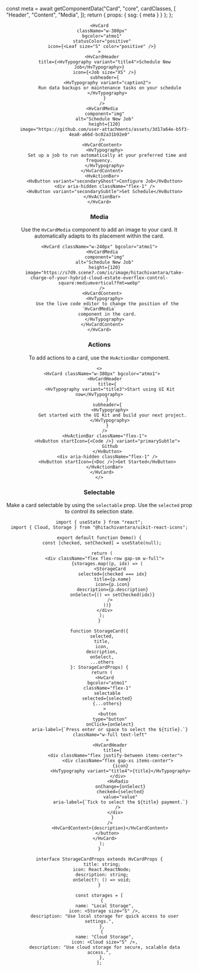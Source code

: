 


  const meta = await getComponentData("Card", "core", cardClasses, [
    "Header",
    "Content",
    "Media",
  ]);
  return { props: { ssg: { meta } } };
};

<Header />

```tsx live
<HvCard
  className="w-380px"
  bgcolor="atmo1"
  statusColor="positive"
  icon={<Leaf size="S" color="positive" />}
>
  <HvCardHeader
    title={<HvTypography variant="title4">Schedule New Job</HvTypography>}
    icon={<Job size="XS" />}
    subheader={
      <HvTypography variant="caption2">
        Run data backups or maintenance tasks on your schedule
      </HvTypography>
    }
  />
  <HvCardMedia
    component="img"
    alt="Schedule New Job"
    height={120}
    image="https://github.com/user-attachments/assets/3d17a64e-b5f3-4ea8-a66d-bc02a31b92e0"
  />
  <HvCardContent>
    <HvTypography>
      Set up a job to run automatically at your preferred time and frequency.
    </HvTypography>
  </HvCardContent>
  <HvActionBar>
    <HvButton variant="secondaryGhost">Configure Job</HvButton>
    <div aria-hidden className="flex-1" />
    <HvButton variant="secondarySubtle">Set Schedule</HvButton>
  </HvActionBar>
</HvCard>
```

### Media

Use the `HvCardMedia` component to add an image to your card. It automatically adapts to its placement within the card.

```tsx live
<HvCard className="w-240px" bgcolor="atmo1">
  <HvCardMedia
    component="img"
    alt="Schedule New Job"
    height={120}
    image="https://s7d9.scene7.com/is/image/hitachivantara/take-charge-of-your-hybrid-cloud-estate-everflex-control-square:mediumvertical?fmt=webp"
  />
  <HvCardContent>
    <HvTypography>
      Use the live code editor to change the position of the `HvCardMedia`
      component in the card.
    </HvTypography>
  </HvCardContent>
</HvCard>
```

### Actions

To add actions to a card, use the `HvActionBar` component.

```tsx live
<>
  <HvCard className="w-380px" bgcolor="atmo1">
    <HvCardHeader
      title={
        <HvTypography variant="title3">Start using UI Kit now</HvTypography>
      }
      subheader={
        <HvTypography>
          Get started with the UI Kit and build your next project.
        </HvTypography>
      }
    />
    <HvActionBar className="flex-1">
      <HvButton startIcon={<Code />} variant="primarySubtle">
        Github
      </HvButton>
      <div aria-hidden className="flex-1" />
      <HvButton startIcon={<Doc />}>Get Started</HvButton>
    </HvActionBar>
  </HvCard>
</>
```

### Selectable

Make a card selectable by using the `selectable` prop. Use the `selected` prop to control its selection state.

```tsx live
import { useState } from "react";
import { Cloud, Storage } from "@hitachivantara/uikit-react-icons";

export default function Demo() {
  const [checked, setChecked] = useState(null);

  return (
    <div className="flex flex-row gap-sm w-full">
      {storages.map((p, idx) => (
        <StorageCard
          selected={checked === idx}
          title={p.name}
          icon={p.icon}
          description={p.description}
          onSelect={() => setChecked(idx)}
        />
      ))}
    </div>
  );
}

function StorageCard({
  selected,
  title,
  icon,
  description,
  onSelect,
  ...others
}: StorageCardProps) {
  return (
    <HvCard
      bgcolor="atmo1"
      className="flex-1"
      selectable
      selected={selected}
      {...others}
    >
      <button
        type="button"
        onClick={onSelect}
        aria-label={`Press enter or space to select the ${title}.`}
        className="w-full text-left"
      >
        <HvCardHeader
          title={
            <div className="flex justify-between items-center">
              <div className="flex gap-xs items-center">
                {icon}
                <HvTypography variant="title4">{title}</HvTypography>
              </div>
              <HvRadio
                onChange={onSelect}
                checked={selected}
                value="value"
                aria-label={`Tick to select the ${title} payment.`}
              />
            </div>
          }
        />
        <HvCardContent>{description}</HvCardContent>
      </button>
    </HvCard>
  );
}

interface StorageCardProps extends HvCardProps {
  title: string;
  icon: React.ReactNode;
  description: string;
  onSelect?: () => void;
}

const storages = [
  {
    name: "Local Storage",
    icon: <Storage size="S" />,
    description: "Use local storage for quick access to user settings.",
  },
  {
    name: "Cloud Storage",
    icon: <Cloud size="S" />,
    description: "Use cloud storage for secure, scalable data access.",
  },
];
```
